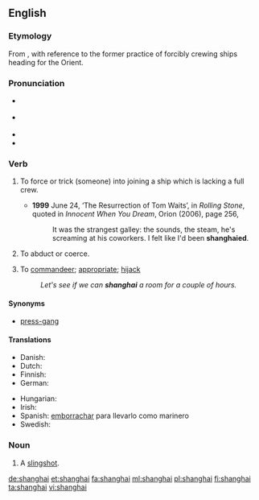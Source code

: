 {{was wotd|2008|April|23}}
{{also|Shanghai}}
==English==

===Etymology===
From {{etyl|cmn|en}} {{term|上海|lang=cmn|tr=Shànghǎi}}, with reference to the former practice of forcibly crewing ships heading for the Orient.

===Pronunciation===
* {{a|UK}} {{IPA|/ˌʃaŋˈhaɪ/}}
* {{a|US}} {{IPA|/ˈʃeɪŋ.haɪ/|/ˌʃeɪŋˈhaɪ/}}
* {{audio|en-us-shanghai.ogg|Audio (US)}}
* {{rhymes|aɪ}}

===Verb===
{{en-verb}}

# {{context|transitive|lang=en}} To force or trick (someone) into joining a ship which is lacking a full crew.
#* '''1999''' June 24, ‘The Resurrection of Tom Waits’, in ''Rolling Stone'', quoted in ''Innocent When You Dream'', Orion (2006), page 256,
#*: It was the strangest galley: the sounds, the steam, he's screaming at his coworkers.  I felt like I'd been '''shanghaied'''.
# {{context|transitive|lang=en}} To abduct or coerce.
# {{context|transitive|lang=en}} To [[commandeer]]; [[appropriate]]; [[hijack]]
#: ''Let's see if we can '''shanghai''' a room for a couple of hours.''

====Synonyms====
* {{sense|force or trick someone into joining a ship; abduct or coerce}} [[press-gang]]

====Translations====
{{trans-top|to force or trick into joining a ship}}
* Danish: {{t-|da|shanghaje}}
* Dutch: {{t-|nl|sjanghaaien}}
* Finnish: {{t-|fi|shanghaijata}}
* German: {{t+|de|schanghaien}}
{{trans-mid}}
* Hungarian: {{t+|hu|elrabol}}
* Irish: {{t-|ga|shanghai-áil}}
* Spanish: [[emborrachar]] para llevarlo como marinero
* Swedish: {{t+|sv|sjanghaja}}
{{trans-bottom}}

===Noun===
{{en-noun}}

# {{context|dated|lang=en}} A [[slingshot]].

[[de:shanghai]]
[[et:shanghai]]
[[fa:shanghai]]
[[ml:shanghai]]
[[pl:shanghai]]
[[fi:shanghai]]
[[ta:shanghai]]
[[vi:shanghai]]